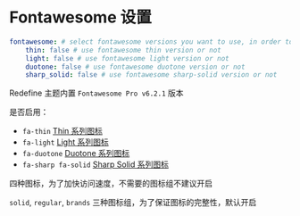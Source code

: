 # Fontawesome 设置

```yaml filename="_config.redefine.yml"
fontawesome: # select fontawesome versions you want to use, in order to reduce the loading time, select as few as possible
    thin: false # use fontawesome thin version or not
    light: false # use fontawesome light version or not
    duotone: false # use fontawesome duotone version or not
    sharp_solid: false # use fontawesome sharp-solid version or not
```

Redefine 主题内置 `Fontawesome Pro v6.2.1` 版本

是否启用：

-   `fa-thin` [Thin 系列图标](https://fontawesome.com/search?o=r&s=thin)
-   `fa-light` [Light 系列图标](https://fontawesome.com/search?o=r&s=light)
-   `fa-duotone` [Duotone 系列图标](https://fontawesome.com/search?o=r&s=duotone)
-   `fa-sharp fa-solid` [Sharp Solid 系列图标](https://fontawesome.com/search?o=r&s=solid&f=sharp)

四种图标，为了加快访问速度，不需要的图标组不建议开启

`solid`, `regular`, `brands` 三种图标组，为了保证图标的完整性，默认开启
